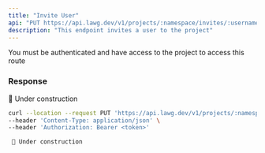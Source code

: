 ```yaml
---
title: "Invite User"
api: "PUT https://api.lawg.dev/v1/projects/:namespace/invites/:username"
description: "This endpoint invites a user to the project"
---
```


<Warning>
  You must be authenticated and have access to the project to access this route
</Warning>

### Response

🚧 Under construction

<RequestExample>

```bash Example Request
curl --location --request PUT 'https://api.lawg.dev/v1/projects/:namespace/invites/:username' \
--header 'Content-Type: application/json' \
--header 'Authorization: Bearer <token>'
```

</RequestExample>

<ResponseExample>

```ts
 🚧 Under construction
```

</ResponseExample>
